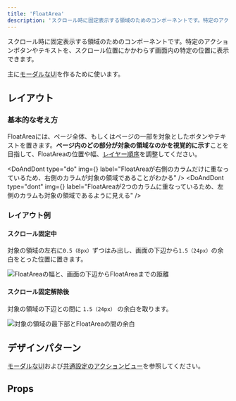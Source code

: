 ```yaml
---
title: 'FloatArea'
description: 'スクロール時に固定表示する領域のためのコンポーネントです。特定のアクションボタンやテキストを、スクロール位置にかかわらず画面内の特定の位置に表示できます。'
---
```


スクロール時に固定表示する領域のためのコンポーネントです。特定のアクションボタンやテキストを、スクロール位置にかかわらず画面内の特定の位置に表示できます。

主に[モーダルなUI](/products/design-patterns/modal-ui/)を作るために使います。

<ComponentStory name="FloatArea" />

## レイアウト

### 基本的な考え方

FloatAreaには、ページ全体、もしくはページの一部を対象としたボタンやテキストを置きます。**ページ内のどの部分が対象の領域なのかを視覚的に示す**ことを目指して、FloatAreaの位置や幅、[レイヤー順序](/products/design-tokens/z-index/)を調整してください。

<DoAndDont
  type="do"
  img={<StaticImage src={FloatAreaLayoutDo} alt="Do" />}
  label="FloatAreaが右側のカラムだけに重なっているため、右側のカラムが対象の領域であることがわかる"
/>
<DoAndDont
  type="dont"
  img={<StaticImage src={FloatAreaLayoutDont} alt="Don't" />}
  label="FloatAreaが2つのカラムに重なっているため、左側のカラムも対象の領域であるように見える"
/>

### レイアウト例

#### スクロール固定中

対象の領域の左右に`0.5（8px）`ずつはみ出し、画面の下辺から`1.5（24px）`の余白をとった位置に置きます。

![FloatAreaの幅と、画面の下辺からFloatAreaまでの距離](./images/float-area-layout-spacing1.png)

#### スクロール固定解除後

対象の領域の下辺との間に `1.5（24px）` の余白を取ります。

![対象の領域の最下部とFloatAreaの間の余白](./images/float-area-layout-spacing2.png)

## デザインパターン

[モーダルなUI](/products/design-patterns/modal-ui/)および[共通設定のアクションビュー](/products/design-patterns-core-features/main-admin/#h2-3)を参照してください。

## Props

<ComponentPropsTable name="FloatArea" />